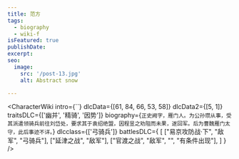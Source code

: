 ```yaml
---
title: 范方
tags:
  - biography
  - wiki-f
isFeatured: true
publishDate:
excerpt:
seo:
  image:
    src: '/post-13.jpg'
    alt: Abstract snow

---
```



<CharacterWiki
  intro={``}
  dlcData={[61, 84, 66, 53, 58]}
  dlcData2={[5, 1]}
  traitsDLC={['幽并', '精骑', '因势']}
  biography={`正史阙字，雁门人。为公孙瓒从事，受其派遣领骑兵前往刘岱处，要求其于袁绍绝盟，因程昱之劝阻而未果，遂回军。后为曹魏雁门太守，此后事迹不详。`}
  dlcclass={['弓骑兵']}
  battlesDLC={
    [
      ["易京攻防战·下", "敌军", "弓骑兵"],
      ["延津之战", "敌军"],
      ["官渡之战", "敌军", "", "有条件出现"],
    ]
  }
/>
